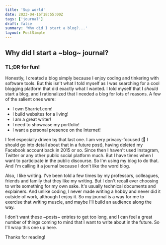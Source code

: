 ```yaml
---
title: 'Sup world'
date: 2023-04-16T18:55:00Z
tags: ['journal']
draft: false
summary: 'Why did I start a blog?...'
layout: PostSimple
---
```


## Why did I start a ~blog~ journal?

### TL;DR for fun!

Honestly, I created a blog simply because I enjoy coding and tinkering with software tools.
But this isn't what I told myself as I was searching for a cool blogging platform that did exactly what I wanted.
I told myself that I _should_ start a blog, and I rationalized that I needed a blog for lots of reasons.
A few of the salient ones were:

- I own Sharrief.com!
- I build websites for a living!
- I am a great writer!
- I need to showcase my portfolio!
- I want a personal presence on the Internet!

I feel especially driven by that last one. I am very privacy-focused (🤔 I should go into detail about that in a future post),
having deleted my Facebook account back in 2015 or so.
Since then I haven't used Instagram, Twitter or any other public social platform much.
But I have times when I want to participate in the public discourse.
So I'm using my blog to do that. And I'm calling it a journal because I don't like the word blog.

Also, I like writing. I've been told a few times by my professors, colleagues, friends and family that they like my writing.
But I don't recall ever choosing to write something for my own sake. It's usually technical documents and explainers.
And unlike coding, I never made writing a hobby and never did it outside of work, although I enjoy it.
So my journal is a way for me to exercise that writing muscle, and maybe I'll build an audience along the way.

I don't want these ~posts~ entries to get too long, and I can feel a great number of things coming to mind that I want to write about in the future.
So I'll wrap this one up here.

Thanks for reading!
